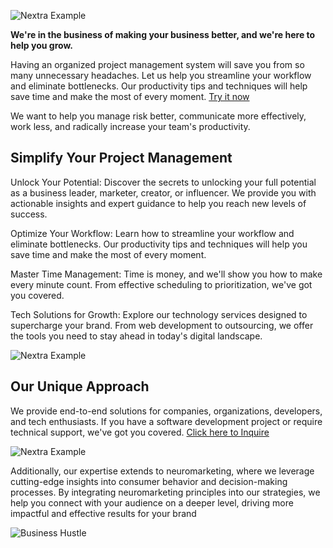
<Bleed>![Nextra Example](../public/feature2.png)</Bleed>

<Bleed>
  <div style={{ border: '1px solid #888', padding: '4rem 2.5rem', textAlign: 'center' }}>
    
**We're in the business of making your business better, and we're here to help you grow.**

  </div>
</Bleed>

Having an organized project management system will save you from so many unnecessary headaches. Let us help you streamline your workflow and eliminate bottlenecks. Our productivity tips and techniques will help save time and make the most of every moment. 
[Try it now](https://app.businesshustle.co.za/)

We want to help you manage risk better, communicate more effectively, work less, and radically increase your team's productivity. 

## Simplify Your Project Management

Unlock Your Potential: Discover the secrets to unlocking your full potential as a business leader, marketer, creator, or influencer. We provide you with actionable insights and expert guidance to help you reach new levels of success.

Optimize Your Workflow: Learn how to streamline your workflow and eliminate bottlenecks. Our productivity tips and techniques will help you save time and make the most of every moment.

Master Time Management: Time is money, and we'll show you how to make every minute count. From effective scheduling to prioritization, we've got you covered.

Tech Solutions for Growth: Explore our technology services designed to supercharge your brand. From web development to outsourcing, we offer the tools you need to stay ahead in today's digital landscape.



<Bleed>![Nextra Example](../public/fs.png)</Bleed>

## Our Unique Approach 

We provide end-to-end solutions for companies, organizations, developers, and tech enthusiasts. If you have a software development project or require technical support, we've got you covered. [Click here to Inquire](https://bit.ly/business-hustle) 

<Bleed>![Nextra Example](../public/neuro.gif)</Bleed>

Additionally, our expertise extends to neuromarketing, where we leverage cutting-edge insights into consumer behavior and decision-making processes. By integrating neuromarketing principles into our strategies, we help you connect with your audience on a deeper level, driving more impactful and effective results for your brand

![Business Hustle](https://img.shields.io/badge/Business-Hustle-blue)
